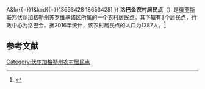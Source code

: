 {{Infobox Settlement
| official_name = 洛巴金农村居民点
| native_name = Лобакинское сельское поселение
| settlement_type = [[农村居民点|农村居民点]]
| subdivision_type = [[国家|国家]]
| subdivision_type1 = [[州_(俄罗斯)|州]]
| subdivision_type2 = [[区_(苏联)|区]]
| subdivision_name = {{RUS}}
| subdivision_name1 = [[伏尔加格勒州|伏尔加格勒州]]
| subdivision_name2 = [[苏罗维基诺区|苏罗维基诺区]]
| seat_type = 行政中心
| seat = 洛巴金
| population_as_of=2016
| population_footnotes = <ref name=stat />
| population_total = 1387
| coordinates_display = inline,title
| latd = 48 | latm = 47 | lats = 33 | latNS = N
| longd = 42 | longm = 50 | longs = 32 | longEW = E
| timezone = [[莫斯科时间|MSK]]
| utc_offset = +3
| blank_name = [[俄罗斯市政土地区划代码|OKTMO编码]]
| blank_info = [http://classif.spb.ru/classificators/view/tma.php?st{{=}}A&kr{{=}}1&kod{{=}}18653428 18653428]
}}
'''洛巴金农村居民点'''（{{lang-ru|Лобакинское сельское поселение}}）是[[俄罗斯联邦|俄罗斯联邦]][[伏尔加格勒州|伏尔加格勒州]][[苏罗维基诺区|苏罗维基诺区]]所属的一个[[农村居民点|农村居民点]]。其下辖有3个居民点，行政中心为洛巴金。据2016年统计，该农村居民点的人口为1387人。<ref name=stat>{{cite web | url = http://www.gks.ru/free_doc/doc_2016/bul_dr/mun_obr2016.rar | title = Численность населения Российской Федерации по муниципальным образованиям на 1 января 2016 года | language = ru | accessdate = 2016-12-19 | archive-date = 2019-05-13 | archive-url = https://web.archive.org/web/20190513150350/http://www.gks.ru/free_doc/doc_2016/bul_dr/mun_obr2016.rar | dead-url = no }}</ref>

== 参考文献 ==
{{reflist}}

{{Russia-stub}}

[[Category:伏尔加格勒州农村居民点|Category:伏尔加格勒州农村居民点]]